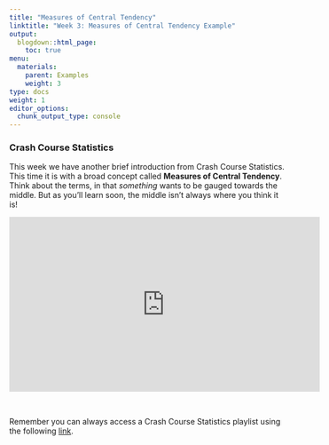 ```yaml
---
title: "Measures of Central Tendency"
linktitle: "Week 3: Measures of Central Tendency Example"
output:
  blogdown::html_page:
    toc: true
menu:
  materials:
    parent: Examples
    weight: 3
type: docs
weight: 1
editor_options: 
  chunk_output_type: console
---
```


### Crash Course Statistics
This week we have another brief introduction from Crash Course Statistics. This time it is with a broad concept called **Measures of Central Tendency**. Think about the terms, in that *something* wants to be gauged towards the middle. But as you'll learn soon, the middle isn't always where you think it is! 

<p align="center">
<iframe width="560" height="315" src="https://www.youtube.com/embed/kn83BA7cRNM" frameborder="0" allow="accelerometer; autoplay; encrypted-media; gyroscope; picture-in-picture" allowfullscreen></iframe>
</p>
<br>

Remember you can always access a Crash Course Statistics playlist using the following  [link](https://www.youtube.com/playlist?list=PL8dPuuaLjXtNM_Y-bUAhblSAdWRnmBUcr){target="_blank"}.

<!-- ### R Nuances
The following video is a bit of a compilation of things that come up that are frustrating unless someone points them out. (*coming soon*)


<center>
<video width="320" height="240" controls>
  <source src="/videos/R_nuances.mp4" type="video/mp4">
</video>
</center>
-->

